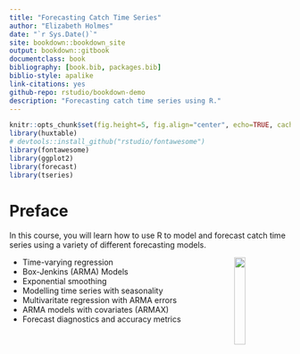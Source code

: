 ```yaml
--- 
title: "Forecasting Catch Time Series"
author: "Elizabeth Holmes"
date: "`r Sys.Date()`"
site: bookdown::bookdown_site
output: bookdown::gitbook
documentclass: book
bibliography: [book.bib, packages.bib]
biblio-style: apalike
link-citations: yes
github-repo: rstudio/bookdown-demo
description: "Forecasting catch time series using R."
---
```


```r
knitr::opts_chunk$set(fig.height=5, fig.align="center", echo=TRUE, cache=FALSE)
library(huxtable)
# devtools::install_github("rstudio/fontawesome")
library(fontawesome)
library(ggplot2)
library(forecast)
library(tseries)
```

# Preface {-}

In this course, you will learn how to use R to model and forecast catch time series using a variety of different forecasting models. 

<img style="float: right" src="https://rverse-tutorials.github.io/Fish-Forecast-Training-Course/images/fish-forecast.jpg" width=20%>

- Time-varying regression
- Box-Jenkins (ARMA) Models
- Exponential smoothing
- Modelling time series with seasonality
- Multivaritate regression with ARMA errors
- ARMA models with covariates (ARMAX)
- Forecast diagnostics and accuracy metrics
